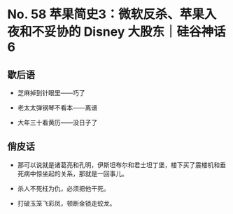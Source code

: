 # No. 58 苹果简史3：微软反杀、苹果入夜和不妥协的 Disney 大股东｜硅谷神话 6

## 歇后语

- 芝麻掉到针眼里——巧了

- 老太太弹钢琴不看本——离谱

- 大年三十看黄历——没日子了

## 俏皮话

- 那可以说就是诸葛亮和孔明，伊斯坦布尔和君士坦丁堡，楼下买了震楼机和垂死病中惊坐起的关系，那就是一回事儿。

- 杀人不死枉为仇，必须把他干死。

- 打破玉笼飞彩凤，顿断金锁走蛟龙。

